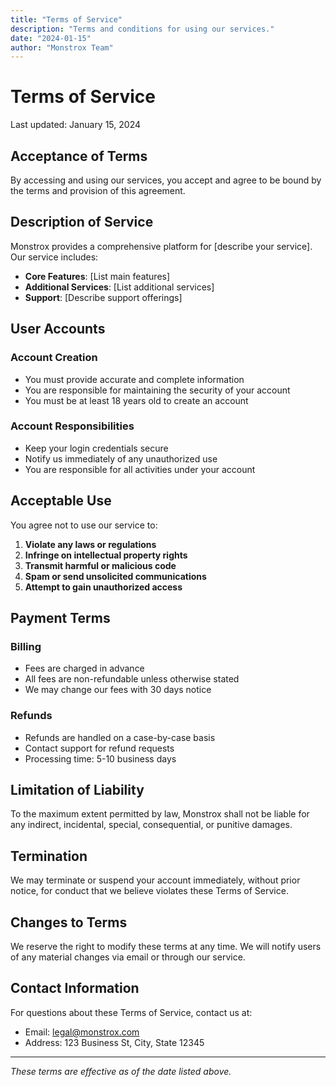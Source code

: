 ```yaml
---
title: "Terms of Service"
description: "Terms and conditions for using our services."
date: "2024-01-15"
author: "Monstrox Team"
---
```


# Terms of Service

Last updated: January 15, 2024

## Acceptance of Terms

By accessing and using our services, you accept and agree to be bound by the terms and provision of this agreement.

## Description of Service

Monstrox provides a comprehensive platform for [describe your service]. Our service includes:

- **Core Features**: [List main features]
- **Additional Services**: [List additional services]
- **Support**: [Describe support offerings]

## User Accounts

### Account Creation
- You must provide accurate and complete information
- You are responsible for maintaining the security of your account
- You must be at least 18 years old to create an account

### Account Responsibilities
- Keep your login credentials secure
- Notify us immediately of any unauthorized use
- You are responsible for all activities under your account

## Acceptable Use

You agree not to use our service to:

1. **Violate any laws or regulations**
2. **Infringe on intellectual property rights**
3. **Transmit harmful or malicious code**
4. **Spam or send unsolicited communications**
5. **Attempt to gain unauthorized access**

## Payment Terms

### Billing
- Fees are charged in advance
- All fees are non-refundable unless otherwise stated
- We may change our fees with 30 days notice

### Refunds
- Refunds are handled on a case-by-case basis
- Contact support for refund requests
- Processing time: 5-10 business days

## Limitation of Liability

To the maximum extent permitted by law, Monstrox shall not be liable for any indirect, incidental, special, consequential, or punitive damages.

## Termination

We may terminate or suspend your account immediately, without prior notice, for conduct that we believe violates these Terms of Service.

## Changes to Terms

We reserve the right to modify these terms at any time. We will notify users of any material changes via email or through our service.

## Contact Information

For questions about these Terms of Service, contact us at:

- Email: legal@monstrox.com
- Address: 123 Business St, City, State 12345

---

*These terms are effective as of the date listed above.*
